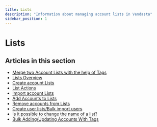 ```yaml
---
title: Lists
description: "Information about managing account lists in Vendasta"
sidebar_position: 1
---
```


# Lists

## Articles in this section

- [Merge two Account Lists with the help of Tags](./merge-two-account-lists-with-the-help-of-tags.mdx)
- [Lists Overview](./lists-overview.mdx)
- [Create account Lists](./create-account-lists.mdx)
- [List Actions](./list-actions.mdx)
- [Import account Lists](./import-account-lists.mdx)
- [Add Accounts to Lists](./add-accounts-to-lists.mdx)
- [Remove accounts from Lists](./remove-accounts-from-lists.mdx)
- [Create user lists/Bulk import users](./create-user-lists-bulk-import-users.mdx)
- [Is it possible to change the name of a list?](./is-it-possible-to-change-the-name-of-a-list.mdx)
- [Bulk Adding/Updating Accounts With Tags](./bulk-adding-updating-accounts-with-tags.mdx)